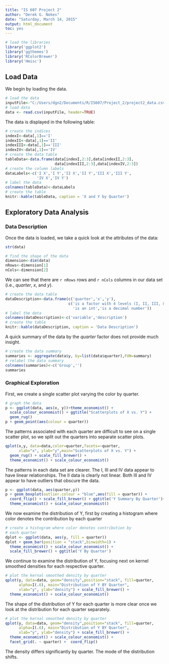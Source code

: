 ```yaml
---
title: "IS 607 Project 2"
author: "Derek G. Nokes"
date: "Saturday, March 14, 2015"
output: html_document
toc: yes
---
```


\pagebreak

```r
# load the libraries
library('ggplot2')
library('ggthemes')
library('RColorBrewer')
library('Hmisc')
```

## Load Data

We begin by loading the data.

```r
# load the data
inputFile<-"C:/Users/dgn2/Documents/R/IS607/Project_2/project2_data.csv"
# load data
data <- read.csv(inputFile, header=TRUE)
```

The data is displayed in the following table:

```r
# create the indices
indexI<-data[,1]=='I'
indexII<-data[,1]=='II'
indexIII<-data[,1]=='III'
indexIV<-data[,1]=='IV'
# create the data table
tableData<-data.frame(data[indexI,2:3],data[indexII,2:3],
                      data[indexIII,2:3],data[indexIV,2:3])
# create the column labels
dataLabels<-c('I X','I Y','II X','II Y','III X','III Y',
              'IV X','IV Y')
# label the data
colnames(tableData)<-dataLabels
# create the table
knitr::kable(tableData, caption = 'X and Y by Quarter')
```

## Exploratory Data Analysis

### Data Description
Once the data is loaded, we take a quick look at the attributes of the data:

```r
str(data)
```

```r
# find the shape of the data
dimension<-dim(data)
nRows<-dimension[1]
nCols<-dimension[2]
```

We can see that there are `r nRows` rows and `r nCols` columns in our data 
set (i.e., $quarter$, $x$, and $y$).

```r
# create the data table
dataDescription<-data.frame(c('quarter','x','y'),
                            c('is a factor with 4 levels (I, II, III, & IV)',
                              'is an int','is a decimal number'))
# label the data
colnames(dataDescription)<-c('variable','description')
# create the table
knitr::kable(dataDescription, caption = 'Data Description')
```

A quick summary of the data by the $quarter$ factor does not provide much insight.

```r
# create the data summary
summaries <- aggregate(data$y, by=list(data$quarter),FUN=summary)
# relabel the data summary
colnames(summaries)<-c('Group','')
summaries
```

### Graphical Exploration

First, we create a single scatter plot varying the color by quarter.

```r
# graph the data
p <- ggplot(data, aes(x, y))+theme_economist() + 
  scale_colour_economist() + ggtitle("Scatterplots of X vs. Y") + 
  geom_rug()
p + geom_point(aes(colour = quarter))
```

The patterns associated with each quarter are difficult to see 
on a single scatter plot, so we split out the quarters into 
separate scatter plots.

```r
qplot(x,y, data=data,color=quarter,facets=~quarter,
      xlab="x", ylab="y",main="Scatterplots of X vs. Y") + 
  geom_rug() + scale_fill_brewer() + 
  theme_economist() + scale_colour_economist() 
```

The patterns in each data set are clearer. The I, III and IV data appear
to have linear relationships. The II data is clearly not linear. Both III 
and IV appear to have outliers that obscure the data. 

```r
p <- ggplot(data, aes(quarter,y))
p + geom_boxplot(outlier.colour = "blue",aes(fill = quarter)) + 
  coord_flip() + scale_fill_brewer() + ggtitle('Y Summary By Quarter')+
  theme_economist() + scale_colour_economist()
```

We now examine the distribution of Y, first by creating a 
histogram where color denotes the contribution by each quarter

```r
# create a histogram where color denotes contribution by
# each quarter
dplot <- ggplot(data, aes(y, fill = quarter))
dplot + geom_bar(position = "stack",binwidth=1) + 
  theme_economist() + scale_colour_economist() + 
  scale_fill_brewer() + ggtitle('Y By Quarter')
```

We continue to examine the distribution of Y, focusing next 
on kernel smoothed densities for each respective quarter.

```r
# plot the kernal smoothed density by quarter
qplot(y, data=data, geom="density",position="stack", fill=quarter,
      alpha=I(.6), main="Distribution of Y BY Quarter",
      xlab="y", ylab="density") + scale_fill_brewer() + 
  theme_economist() + scale_colour_economist() 
```

The shape of the distribution of Y for each quarter is more clear
once we look at the distribution for each quarter separately.

```r
# plot the kernal smoothed density by quarter
qplot(y, data=data, geom="density",position="stack", fill=quarter,
      alpha=I(.6), main="Distribution of Y BY Quarter",
      xlab="y", ylab="density") + scale_fill_brewer() + 
  theme_economist() + scale_colour_economist() + 
  facet_grid(. ~ quarter) +  coord_flip()
```

The density differs significantly by quarter. The mode of the 
distribution shifts.